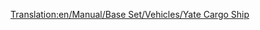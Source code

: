 [[Translation:en/Manual/Base Set/Vehicles/Yate Cargo Ship]]

{{en/Ships|Name=Yate Cargo Ship
|Image=[[File:en/CargoShip.png|Yate Cargo Ship]]
|Cost=£24,372 ($48,744)
|Speed=24 km/h (15 mph)
|Annual=£2,460 ($4,920)
|Designed=1928
|Lifespan=30
|Capacity=160 units*
|Statnote=''*'' (160 units of Mail, Coal, Livestock, Goods, Grain, Wood, Iron ore, Steel, Valuables)
|Description=The Yate Cargo Ship is the slowest and most inferior of the two cargo ships. 
|Real-life=Fictional.
}}